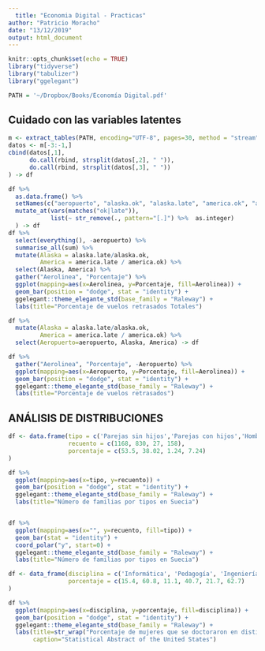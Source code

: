 ```yaml
---
  title: "Economia Digital - Practicas"
author: "Patricio Moracho"
date: "13/12/2019"
output: html_document
---
```

  
  ```r
knitr::opts_chunk$set(echo = TRUE)
library("tidyverse")
library("tabulizer")
library("ggelegant")

PATH = '~/Dropbox/Books/Economía Digital.pdf'
```

## Cuidado con las variables latentes

```r
m <- extract_tables(PATH, encoding="UTF-8", pages=30, method = "stream")[[1]]
datos <- m[-3:-1,]
cbind(datos[,1],
      do.call(rbind, strsplit(datos[,2], " ")),
      do.call(rbind, strsplit(datos[,3], " "))
) -> df

df %>% 
  as.data.frame() %>% 
  setNames(c("aeropuerto", "alaska.ok", "alaska.late", "america.ok", "america.late"))  %>% 
  mutate_at(vars(matches("ok|late")), 
            list(~ str_remove(., pattern="[.]") %>%  as.integer)
  ) -> df
df %>% 
  select(everything(), -aeropuerto) %>% 
  summarise_all(sum) %>% 
  mutate(Alaska = alaska.late/alaska.ok,
         America = america.late / america.ok) %>%
  select(Alaska, America) %>% 
  gather("Aerolinea", "Porcentaje") %>% 
  ggplot(mapping=aes(x=Aerolinea, y=Porcentaje, fill=Aerolinea)) +
  geom_bar(position = "dodge", stat = "identity") +
  ggelegant::theme_elegante_std(base_family = "Raleway") +
  labs(title="Porcentaje de vuelos retrasados Totales")

df %>% 
  mutate(Alaska = alaska.late/alaska.ok,
         America = america.late / america.ok) %>%
  select(Aeropuerto=aeropuerto, Alaska, America) -> df

df %>% 
  gather("Aerolinea", "Porcentaje", -Aeropuerto) %>% 
  ggplot(mapping=aes(x=Aeropuerto, y=Porcentaje, fill=Aerolinea)) +
  geom_bar(position = "dodge", stat = "identity") +
  ggelegant::theme_elegante_std(base_family = "Raleway") +
  labs(title="Porcentaje de vuelos retrasados")

```

## ANÁLISIS DE DISTRIBUCIONES

```r
df <- data.frame(tipo = c('Parejas sin hijos','Parejas con hijos','Hombres solos con hijos','Mujeres solas con hijos'),
                 recuento = c(1168, 830, 27, 158),
                 porcentaje = c(53.5, 38.02, 1.24, 7.24)
)

df %>% 
  ggplot(mapping=aes(x=tipo, y=recuento)) +
  geom_bar(position = "dodge", stat = "identity") +
  ggelegant::theme_elegante_std(base_family = "Raleway") +
  labs(title="Número de familias por tipos en Suecia")


df %>% 
  ggplot(mapping=aes(x="", y=recuento, fill=tipo)) +
  geom_bar(stat = "identity") +
  coord_polar("y", start=0) +
  ggelegant::theme_elegante_std(base_family = "Raleway") +
  labs(title="Número de familias por tipos en Suecia")

df <- data_frame(disciplina = c('Informática', 'Pedagogía', 'Ingeniería', 'Biología', 'Física', 'Psicología'),
                 porcentaje = c(15.4, 60.8, 11.1, 40.7, 21.7, 62.7)
)

df %>% 
  ggplot(mapping=aes(x=disciplina, y=porcentaje, fill=disciplina)) +
  geom_bar(position = "dodge", stat = "identity") +
  ggelegant::theme_elegante_std(base_family = "Raleway") +
  labs(title=str_wrap("Porcentaje de mujeres que se doctoraron en distintas disciplinas en EE UU durante 1994",50),
       caption="Statistical Abstract of the United States")

```